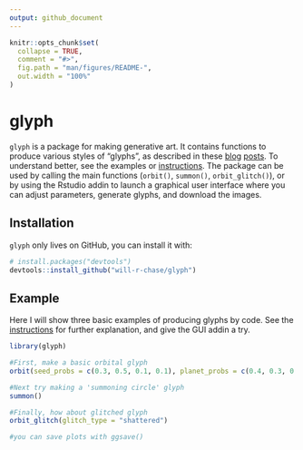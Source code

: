 ```yaml
---
output: github_document
---
```


```r
knitr::opts_chunk$set(
  collapse = TRUE,
  comment = "#>",
  fig.path = "man/figures/README-",
  out.width = "100%"
)
```
# glyph

`glyph` is a package for making generative art. It contains functions to produce various styles of "glyphs", as described in these <a href="https://www.williamrchase.com/post/orbital-glyphs-part-1-12-months-of-art-april/" target="_blank">blog</a> <a href="https://www.williamrchase.com/post/orbital-glyphs-part-2-12-months-of-art-may/" target="_blank">posts</a>. To understand better, see the examples or [instructions](instructions/glyph_instructions.md). The package can be used by calling the main functions (`orbit()`, `summon()`, `orbit_glitch()`), or by using the Rstudio addin to launch a graphical user interface where you can adjust parameters, generate glyphs, and download the images. 

## Installation

`glyph` only lives on GitHub, you can install it with:

``` r
# install.packages("devtools")
devtools::install_github("will-r-chase/glyph")
```
## Example

Here I will show three basic examples of producing glyphs by code. See the [instructions](instructions/glyph_instructions.md) for further explanation, and give the GUI addin a try. 

```r
library(glyph)

#First, make a basic orbital glyph
orbit(seed_probs = c(0.3, 0.5, 0.1, 0.1), planet_probs = c(0.4, 0.3, 0.2, 0.2), pareto2_prob = c(0.3, 0.7))

#Next try making a 'summoning circle' glyph
summon()

#Finally, how about glitched glyph
orbit_glitch(glitch_type = "shattered")

#you can save plots with ggsave()
```

